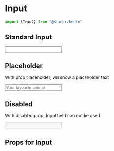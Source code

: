 
<Meta title="Components|Forms/Input/Input" component={Input}/>


# Input


```javascript
import {Input} from "@staccx/bento"
```

## Standard Input

<Preview>
  <Story name="Standard">
   <Input label={"Input"} />
  </Story>
</Preview>


## Placeholder
With prop placeholder, will show a placeholder text

<Preview>
  <Story name="Placeholder">
   <Input label={"Secret question"} placeholder="Your favourite animal" />
  </Story>
</Preview>

## Disabled
With disabled prop, Input field can not be used

<Preview>
  <Story name="Disabled">
   <Input label={"Input"} disabled/>
  </Story>
</Preview>


## Props for Input
<Props of={Input} />
